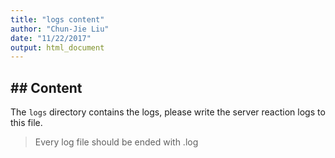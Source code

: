 ```yaml
---
title: "logs content"
author: "Chun-Jie Liu"
date: "11/22/2017"
output: html_document
---
```


## Content 
------
The `logs` directory contains the logs, please write the server reaction logs to this file.

> Every log file should be ended with .log